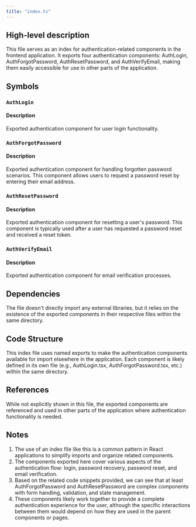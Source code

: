 ```yaml
---
title: "index.ts"
---
```


## High-level description
This file serves as an index for authentication-related components in the frontend application. It exports four authentication components: AuthLogin, AuthForgotPassword, AuthResetPassword, and AuthVerifyEmail, making them easily accessible for use in other parts of the application.

## Symbols

### `AuthLogin`
#### Description
Exported authentication component for user login functionality.

### `AuthForgotPassword`
#### Description
Exported authentication component for handling forgotten password scenarios. This component allows users to request a password reset by entering their email address.

### `AuthResetPassword`
#### Description
Exported authentication component for resetting a user's password. This component is typically used after a user has requested a password reset and received a reset token.

### `AuthVerifyEmail`
#### Description
Exported authentication component for email verification processes.

## Dependencies
The file doesn't directly import any external libraries, but it relies on the existence of the exported components in their respective files within the same directory.

## Code Structure
This index file uses named exports to make the authentication components available for import elsewhere in the application. Each component is likely defined in its own file (e.g., AuthLogin.tsx, AuthForgotPassword.tsx, etc.) within the same directory.

## References
While not explicitly shown in this file, the exported components are referenced and used in other parts of the application where authentication functionality is needed.

## Notes
1. The use of an index file like this is a common pattern in React applications to simplify imports and organize related components.
2. The components exported here cover various aspects of the authentication flow: login, password recovery, password reset, and email verification.
3. Based on the related code snippets provided, we can see that at least AuthForgotPassword and AuthResetPassword are complex components with form handling, validation, and state management.
4. These components likely work together to provide a complete authentication experience for the user, although the specific interactions between them would depend on how they are used in the parent components or pages.